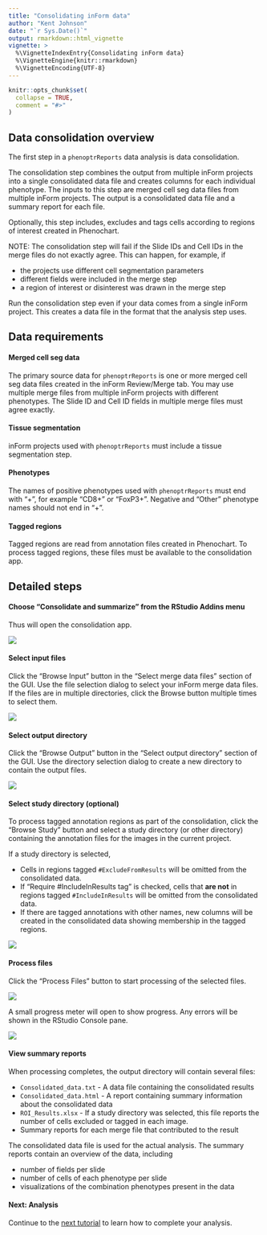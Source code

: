 ```yaml
---
title: "Consolidating inForm data"
author: "Kent Johnson"
date: "`r Sys.Date()`"
output: rmarkdown::html_vignette
vignette: >
  %\VignetteIndexEntry{Consolidating inForm data}
  %\VignetteEngine{knitr::rmarkdown}
  %\VignetteEncoding{UTF-8}
---
```


```r
knitr::opts_chunk$set(
  collapse = TRUE,
  comment = "#>"
)
```

## Data consolidation overview

The first step in a `phenoptrReports` data analysis is data consolidation.

The consolidation step combines the output from multiple inForm projects into a 
single consolidated data file and creates columns for each individual
phenotype. The inputs to this step are merged cell seg data files from
multiple inForm projects. The output is a consolidated data file and a
summary report for each file. 

Optionally, this step includes, excludes and tags cells according to
regions of interest created in Phenochart.

NOTE: The consolidation step will fail if 
the Slide IDs and Cell IDs in the merge files do not exactly agree. This can
happen, for example, if

- the projects use different cell segmentation parameters
- different fields were included in the merge step
- a region of interest or disinterest was drawn in the merge step

Run the consolidation step even if your data comes from a single
inForm project. This creates a data file in the format that the analysis
step uses.

## Data requirements

#### Merged cell seg data

The primary source data for `phenoptrReports` is 
one or more merged cell seg data files created in the inForm Review/Merge tab.
You may use multiple merge files from multiple inForm projects with different 
phenotypes. The Slide ID and Cell ID fields in multiple merge files 
must agree exactly. 

#### Tissue segmentation

inForm projects used with `phenoptrReports` must include a tissue 
segmentation step.

#### Phenotypes

The names of positive phenotypes used with `phenoptrReports` must end
with "+", for example "CD8+" or "FoxP3+". Negative and "Other"
phenotype names should not end in "+".

#### Tagged regions

Tagged regions are read from annotation files created in Phenochart. To
process tagged regions, these files must be available to the 
consolidation app. 

## Detailed steps

#### Choose "Consolidate and summarize" from the RStudio Addins menu

Thus will open the consolidation app.

![](figures/Consolidate_addin.png)

#### Select input files  

Click the "Browse Input" button in the "Select merge data files" section of 
the GUI. Use the file selection dialog to select your inForm merge data files.
If the files are in multiple directories, click the Browse button multiple
times to select them.
  
![](figures/Select_merge_files.png)

#### Select output directory

Click the "Browse Output" button in the "Select output directory" section of
the GUI. Use the directory selection dialog to create a new directory to
contain the output files.

![](figures/Select_output_directory.png)

#### Select study directory (optional)

To process tagged annotation regions as part of the consolidation,
click the "Browse Study" button and select a study directory 
(or other directory) containing the annotation files for the images in the
current project.

If a study directory is selected,

- Cells in regions tagged `#ExcludeFromResults` will be omitted from
  the consolidated data.
- If "Require #IncludeInResults tag" is checked, cells that **are not**
  in regions tagged `#IncludeInResults` will be omitted from the 
  consolidated data.
- If there are tagged annotations with other names, new columns will be 
  created in the consolidated data showing membership in the tagged regions.

![](figures/Select_study_directory.png)

#### Process files

Click the "Process Files" button to start processing of the selected files. 

![](figures/Process_files.png)

A small progress meter will open to show progress. Any errors will be shown
in the RStudio Console pane.

![](figures/Processing_please_wait.png)

#### View summary reports

When processing completes, the output directory will contain
several files:

- `Consolidated_data.txt` - A data file containing the consolidated results
- `Consolidated_data.html` - A report containing summary information about
  the consolidated data
- `ROI_Results.xlsx` - If a study directory was selected, this file
  reports the number of cells excluded or tagged in each image.
- Summary reports for each merge file that contributed to the result

The consolidated data file is used for the actual analysis. The summary reports
contain an overview of the data, including

- number of fields per slide
- number of cells of each phenotype per slide
- visualizations of the combination phenotypes present in the data

#### Next: Analysis

Continue to the 
[next tutorial](analysis.html)
to learn how to complete your analysis.
